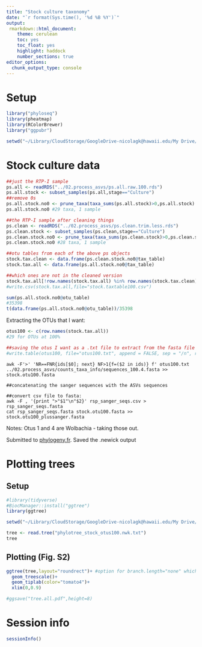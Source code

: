 ```yaml
---
title: "Stock culture taxonomy"
date: "`r format(Sys.time(), '%d %B %Y')`"
output:
 rmarkdown::html_document:
    theme: cerulean
    toc: yes
    toc_float: yes
    highlight: haddock
    number_sections: true
editor_options: 
  chunk_output_type: console
---
```


# Setup

```r
library("phyloseq")
library(pheatmap)
library(RColorBrewer)
library("ggpubr")

setwd("~/Library/CloudStorage/GoogleDrive-nicolagk@hawaii.edu/My Drive/Mosquito_business/mosquito_microbes/03.stock_culture_taxonomy")
```

# Stock culture data

```r
##just the RTP-I sample
ps.all <- readRDS("../02.process_asvs/ps.all.raw.100.rds")
ps.all.stock <- subset_samples(ps.all,stage=="Culture")
##remove 0s
ps.all.stock.no0 <- prune_taxa(taxa_sums(ps.all.stock)>0,ps.all.stock)
ps.all.stock.no0 #29 taxa, 1 sample

##the RTP-I sample after cleaning things
ps.clean <- readRDS("../02.process_asvs/ps.clean.trim.less.rds")
ps.clean.stock <- subset_samples(ps.clean,stage=="Culture")
ps.clean.stock.no0 <- prune_taxa(taxa_sums(ps.clean.stock)>0,ps.clean.stock)
ps.clean.stock.no0 #28 taxa, 1 sample

##otu tables from each of the above ps objects
stock.tax.clean <- data.frame(ps.clean.stock.no0@tax_table)
stock.tax.all <- data.frame(ps.all.stock.no0@tax_table)

##which ones are not in the cleaned version
stock.tax.all[!row.names(stock.tax.all) %in% row.names(stock.tax.clean),]
#write.csv(stock.tax.all,file="stock.taxtable100.csv")

sum(ps.all.stock.no0@otu_table)
#35398
t(data.frame(ps.all.stock.no0@otu_table))/35398
```

Extracting the OTUs that I want:

```r
otus100 <- c(row.names(stock.tax.all))
#29 for OTUs at 100%

##saving the otus I want as a .txt file to extract from the fasta file
#write.table(otus100, file="otus100.txt", append = FALSE, sep = "/n", row.names = FALSE, col.names = FALSE,quote=FALSE)
```

```
awk -F'>' 'NR==FNR{ids[$0]; next} NF>1{f=($2 in ids)} f' otus100.txt ../02.process_asvs/counts_taxa_info/sequences_100.4.fasta >> stock.otu100.fasta

##concatenating the sanger sequences with the ASVs sequences

##convert csv file to fasta:
awk -F , '{print ">"$1"\n"$2}' rsp_sanger_seqs.csv > rsp_sanger_seqs.fasta
cat rsp_sanger_seqs.fasta stock.otu100.fasta >> stock.otu100_plussanger.fasta
```

Notes: Otus 1 and 4 are Wolbachia - taking those out. 

Submitted to [phylogeny.fr](phylogeny.fr). Saved the .newick output

# Plotting trees

## Setup

```r
#library(tidyverse)
#BiocManager::install("ggtree")
library(ggtree)

setwd("~/Library/CloudStorage/GoogleDrive-nicolagk@hawaii.edu/My Drive/Mosquito_business/mosquito_microbes/03.stock_culture_taxonomy")

tree <- read.tree("phylotree_stock_otus100.nwk.txt")
tree
```

## Plotting (Fig. S2)

```r
ggtree(tree,layout="roundrect")+ #option for branch.length="none" which is cool
  geom_treescale()+
  geom_tiplab(color="tomato4")+
  xlim(0,0.9)

#ggsave("tree.all.pdf",height=8)
```

# Session info

```r
sessionInfo()
```